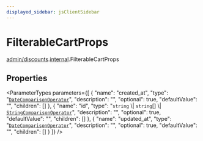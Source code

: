 ```yaml
---
displayed_sidebar: jsClientSidebar
---
```



# FilterableCartProps

[admin/discounts](../../modules/admin_discounts.mdx).[internal](../../admin_discounts/modules/admin_discounts.internal.mdx).FilterableCartProps

## Properties

<ParameterTypes parameters={[
  {
    "name": "created_at",
    "type": "[`DateComparisonOperator`](admin_batch_jobs.internal.DateComparisonOperator.mdx)",
    "description": "",
    "optional": true,
    "defaultValue": "",
    "children": []
  },
  {
    "name": "id",
    "type": "`string` \\| `string`[] \\| [`StringComparisonOperator`](admin_customer_groups.internal.StringComparisonOperator.mdx)",
    "description": "",
    "optional": true,
    "defaultValue": "",
    "children": []
  },
  {
    "name": "updated_at",
    "type": "[`DateComparisonOperator`](admin_batch_jobs.internal.DateComparisonOperator.mdx)",
    "description": "",
    "optional": true,
    "defaultValue": "",
    "children": []
  }
]} />
